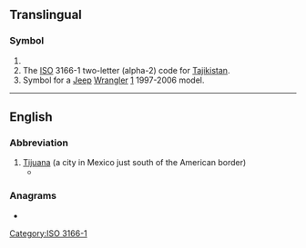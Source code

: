 {{also|tj|.tj|tj.|-tj}}
==Translingual==

===Symbol===
{{head|mul|symbol}}

# {{SI-unit-abb|tera|joule|[[work]] or [[energy]]}}
# The [[ISO]] 3166-1 two-letter (alpha-2) code for [[Tajikistan]].
# Symbol for a [[Jeep]] [[Wrangler]] [http://en.wikipedia.org/wiki/Jeep_Wrangler#TJ_.281996-2006.29] 1997-2006 model.

[[Category:ISO 3166-1]]

----

==English==

===Abbreviation===
{{head|en|abbreviation}}

# [[Tijuana]] (a city in Mexico just south of the American border)
#* {{quote-book|passage=That was when Customs stopped every car at the S. D. border and checked for drugs, which reminds me of the first time I went to '''TJ'''—Tijuana, Mexico.|url=https://books.google.com/books?isbn=1682134822|year=2016|author=Mike Salazar|title=Steak & Cherry Pie}}

===Anagrams===
* {{anagrams|en|JT}}